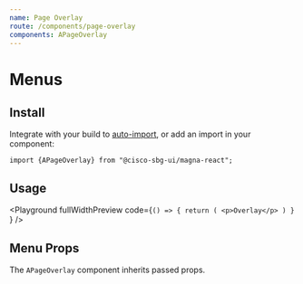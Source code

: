 ```yaml
---
name: Page Overlay
route: /components/page-overlay
components: APageOverlay
---
```


# Menus

## Install

Integrate with your build to [auto-import](/#integrating), or add an import in your component:

```
import {APageOverlay} from "@cisco-sbg-ui/magna-react";
```

## Usage

<Playground
  fullWidthPreview
  code={`() => {
    return (
      <p>Overlay</p>
    )
  }
`}
/>

## Menu Props

The `APageOverlay` component inherits passed props.

<Props of="APageOverlay" />
